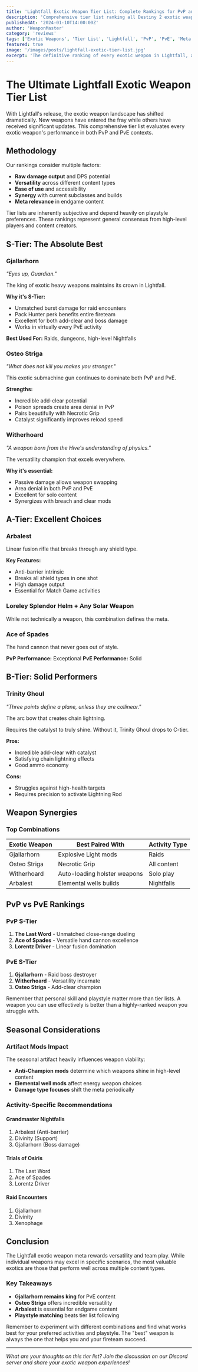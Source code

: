 ```yaml
---
title: 'Lightfall Exotic Weapon Tier List: Complete Rankings for PvP and PvE'
description: 'Comprehensive tier list ranking all Destiny 2 exotic weapons in Lightfall, with detailed analysis for both PvP and PvE performance, synergies, and meta positioning.'
publishedAt: '2024-01-10T14:00:00Z'
author: 'WeaponMaster'
category: 'reviews'
tags: ['Exotic Weapons', 'Tier List', 'Lightfall', 'PvP', 'PvE', 'Meta Analysis']
featured: true
image: '/images/posts/lightfall-exotic-tier-list.jpg'
excerpt: 'The definitive ranking of every exotic weapon in Lightfall, analyzing their effectiveness across all game modes and activities.'
---
```


# The Ultimate Lightfall Exotic Weapon Tier List

With Lightfall's release, the exotic weapon landscape has shifted dramatically. New weapons have entered the fray while others have received significant updates. This comprehensive tier list evaluates every exotic weapon's performance in both PvP and PvE contexts.

## Methodology

Our rankings consider multiple factors:

- **Raw damage output** and DPS potential
- **Versatility** across different content types
- **Ease of use** and accessibility
- **Synergy** with current subclasses and builds
- **Meta relevance** in endgame content

<InfoBox type="info">
Tier lists are inherently subjective and depend heavily on playstyle preferences. These rankings represent general consensus from high-level players and content creators.
</InfoBox>

## S-Tier: The Absolute Best

### Gjallarhorn
*"Eyes up, Guardian."*

The king of exotic heavy weapons maintains its crown in Lightfall.

**Why it's S-Tier:**
- Unmatched burst damage for raid encounters
- Pack Hunter perk benefits entire fireteam
- Excellent for both add-clear and boss damage
- Works in virtually every PvE activity

**Best Used For:** Raids, dungeons, high-level Nightfalls

### Osteo Striga
*"What does not kill you makes you stronger."*

This exotic submachine gun continues to dominate both PvP and PvE.

**Strengths:**
- Incredible add-clear potential
- Poison spreads create area denial in PvP
- Pairs beautifully with Necrotic Grip
- Catalyst significantly improves reload speed

### Witherhoard
*"A weapon born from the Hive's understanding of physics."*

The versatility champion that excels everywhere.

**Why it's essential:**
- Passive damage allows weapon swapping
- Area denial in both PvP and PvE
- Excellent for solo content
- Synergizes with breach and clear mods

## A-Tier: Excellent Choices

### Arbalest
Linear fusion rifle that breaks through any shield type.

**Key Features:**
- Anti-barrier intrinsic
- Breaks all shield types in one shot
- High damage output
- Essential for Match Game activities

### Loreley Splendor Helm + Any Solar Weapon
While not technically a weapon, this combination defines the meta.

### Ace of Spades
The hand cannon that never goes out of style.

**PvP Performance:** Exceptional
**PvE Performance:** Solid

## B-Tier: Solid Performers

### Trinity Ghoul
*"Three points define a plane, unless they are collinear."*

The arc bow that creates chain lightning.

<InfoBox type="warning">
Requires the catalyst to truly shine. Without it, Trinity Ghoul drops to C-tier.
</InfoBox>

**Pros:**
- Incredible add-clear with catalyst
- Satisfying chain lightning effects
- Good ammo economy

**Cons:**
- Struggles against high-health targets
- Requires precision to activate Lightning Rod

## Weapon Synergies

### Top Combinations

| Exotic Weapon | Best Paired With | Activity Type |
|---------------|------------------|---------------|
| Gjallarhorn | Explosive Light mods | Raids |
| Osteo Striga | Necrotic Grip | All content |
| Witherhoard | Auto-loading holster weapons | Solo play |
| Arbalest | Elemental wells builds | Nightfalls |

## PvP vs PvE Rankings

### PvP S-Tier
1. **The Last Word** - Unmatched close-range dueling
2. **Ace of Spades** - Versatile hand cannon excellence
3. **Lorentz Driver** - Linear fusion domination

### PvE S-Tier
1. **Gjallarhorn** - Raid boss destroyer
2. **Witherhoard** - Versatility incarnate
3. **Osteo Striga** - Add-clear champion

<InfoBox type="success">
Remember that personal skill and playstyle matter more than tier lists. A weapon you can use effectively is better than a highly-ranked weapon you struggle with.
</InfoBox>

## Seasonal Considerations

### Artifact Mods Impact

The seasonal artifact heavily influences weapon viability:

- **Anti-Champion mods** determine which weapons shine in high-level content
- **Elemental well mods** affect energy weapon choices
- **Damage type focuses** shift the meta periodically

### Activity-Specific Recommendations

#### Grandmaster Nightfalls
1. Arbalest (Anti-barrier)
2. Divinity (Support)
3. Gjallarhorn (Boss damage)

#### Trials of Osiris
1. The Last Word
2. Ace of Spades
3. Lorentz Driver

#### Raid Encounters
1. Gjallarhorn
2. Divinity
3. Xenophage

## Conclusion

The Lightfall exotic weapon meta rewards versatility and team play. While individual weapons may excel in specific scenarios, the most valuable exotics are those that perform well across multiple content types.

### Key Takeaways

- **Gjallarhorn remains king** for PvE content
- **Osteo Striga** offers incredible versatility
- **Arbalest** is essential for endgame content
- **Playstyle matching** beats tier list following

Remember to experiment with different combinations and find what works best for your preferred activities and playstyle. The "best" weapon is always the one that helps you and your fireteam succeed.

---

*What are your thoughts on this tier list? Join the discussion on our Discord server and share your exotic weapon experiences!*